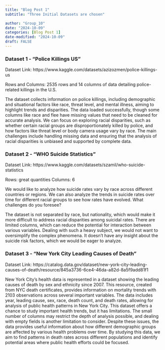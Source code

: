 ```yaml
---
title: "Blog Post 1"
subtitle: "Three Initial Datasets are chosen"

author: "Group_10"
date: "2024-10-09"
categories: [Blog Post 1]
date-modified: "2024-10-09"
draft: FALSE
---
```


### Dataset 1 - "Police Killings US"

Dataset Link: https://www.kaggle.com/datasets/azizozmen/police-killings-us 

Rows and Columns: 2535 rows and 14 columns of data detailing police-related killings in the U.S. 

The dataset collects information on police killings, including demographic and situational factors like race, threat level, and mental illness, aiming to highlight trends and disparities. The data loaded successfully, though some columns like race and flee have missing values that need to be cleaned for accurate analysis. We can focus on exploring racial disparities, such as whether certain racial groups are disproportionately killed by police, and how factors like threat level or body camera usage vary by race. The main challenges include handling missing data and ensuring that the analysis of racial disparities is unbiased and supported by complete data. 
  
  
### Dataset 2 - "WHO Suicide Statistics"

Dataset Link: https://www.kaggle.com/datasets/szamil/who-suicide-statistics
  
Rows: great quantities 
Columns: 6 
   
We would like to analyze how suicide rates vary by race across different countries or regions. We can also analyze the trends in suicide rates over time for different racial groups to see how rates have evolved. What challenges do you foresee? 
  
The dataset is not separated by race, but nationality, which would make it more difficult to address racial disparities among suicidal rates. There are limited columns, which can reduce the potential for interaction between various variables. Dealing with such a heavy subject, we would not want to oversimplify the complex phenomena. It doesn’t have any insight about the suicide risk factors, which we would be eager to analyze. 

### Dataset 3 - "New York City Leading Causes of Death"

Dataset Link: https://catalog.data.gov/dataset/new-york-city-leading-causes-of-death/resource/845a3736-6ce4-46da-a82d-8a5f9add81f1

New York City's health data is represented in a dataset showing the leading causes of death by sex and ethnicity since 2007. This resource, created from NYC death certificates, provides information on mortality trends with 2103 observations across several important variables. The data includes year, leading cause, sex, race, death count, and death rates, allowing for analysis of public health patterns in New York City. This dataset offers a chance to study important health trends, but it has limitations. The small number of columns may restrict the depth of analysis possible, and dealing with empty fields is another limitation to consider. Despite these issues, the data provides useful information about how different demographic groups are affected by various health problems over time. By studying this data, we aim to find patterns in death rates across different populations and identify potential areas where public health efforts could be focused.